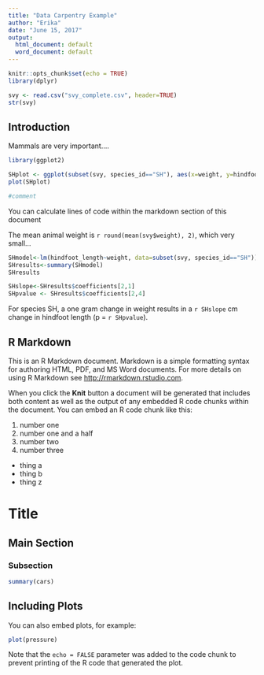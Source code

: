 ---
title: "Data Carpentry Example"
author: "Erika"
date: "June 15, 2017"
output:
  html_document: default
  word_document: default
---

```{r setup, include=FALSE}
knitr::opts_chunk$set(echo = TRUE)
library(dplyr)

```



```{r}
svy <- read.csv("svy_complete.csv", header=TRUE)
str(svy)
```


## Introduction

Mammals are very important....






```{r,  echo=FALSE}
library(ggplot2)

SHplot <- ggplot(subset(svy, species_id=="SH"), aes(x=weight, y=hindfoot_length))+geom_point()
plot(SHplot)

#comment 


```

You can calculate lines of code within the markdown section of this document

The mean animal weight is `r round(mean(svy$weight), 2)`, which very small... 
```{r  , echo=FALSE, results='hide' }
SHmodel<-lm(hindfoot_length~weight, data=subset(svy, species_id=="SH"))
SHresults<-summary(SHmodel)
SHresults

SHslope<-SHresults$coefficients[2,1]
SHpvalue <- SHresults$coefficients[2,4]

```



For species SH, a one gram change in weight results in a `r SHslope` cm change in hindfoot length (p = `r SHpvalue`). 



## R Markdown

This is an R Markdown document. Markdown is a simple formatting syntax for authoring HTML, PDF, and MS Word documents. For more details on using R Markdown see <http://rmarkdown.rstudio.com>.

When you click the **Knit** button a document will be generated that includes both content as well as the output of any embedded R code chunks within the document. You can embed an R code chunk like this:

1. number one
1. number one and a half
1. number two
1. number three

- thing a
- thing b
- thing z

# Title
## Main Section
### Subsection


```{r cars}
summary(cars)
```

## Including Plots

You can also embed plots, for example:

```{r pressure, echo=FALSE}
plot(pressure)
```

Note that the `echo = FALSE` parameter was added to the code chunk to prevent printing of the R code that generated the plot.
